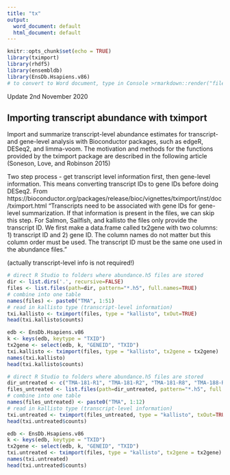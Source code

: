 ```yaml
---
title: "tx"
output:
  word_document: default
  html_document: default
---
```


```r
knitr::opts_chunk$set(echo = TRUE)
library(tximport)
library(rhdf5)
library(ensembldb)
library(EnsDb.Hsapiens.v86)
# to convert to Word document, type in Console >rmarkdown::render("file_name.Rmd")
```

Update 2nd November 2020

## Importing transcript abundance with tximport

Import and summarize transcript-level abundance estimates for transcript- and gene-level analysis with Bioconductor packages, such as edgeR, DESeq2, and limma-voom. The motivation and methods for the functions provided by the tximport package are described in the following article (Soneson, Love, and Robinson 2015)

Two step process - get transcript level information first, then gene-level information. This means converting transcript IDs to gene IDs before doing DESeq2.
From https://bioconductor.org/packages/release/bioc/vignettes/tximport/inst/doc/tximport.html
"Transcripts need to be associated with gene IDs for gene-level summarization. If that information is present in the files, we can skip this step. For Salmon, Sailfish, and kallisto the files only provide the transcript ID. We first make a data.frame called tx2gene with two columns: 1) transcript ID and 2) gene ID. The column names do not matter but this column order must be used. The transcript ID must be the same one used in the abundance files."

(actually transcript-level info is not required!)


```r
# direct R Studio to folders where abundance.h5 files are stored
dir <- list.dirs('.', recursive=FALSE)
files <- list.files(path=dir, pattern="*.h5", full.names=TRUE)
# combine into one table
names(files) <- paste0("TMA", 1:51)
# read in kallisto type (transcript-level information)
txi.kallisto <- tximport(files, type = "kallisto", txOut=TRUE)
head(txi.kallisto$counts)
```

```r
edb <- EnsDb.Hsapiens.v86
k <- keys(edb, keytype = "TXID")
tx2gene <- select(edb, k, "GENEID", "TXID")
txi.kallisto <- tximport(files, type = "kallisto", tx2gene = tx2gene)
names(txi.kallisto)
head(txi.kallisto$counts)
```


```r
# direct R Studio to folders where abundance.h5 files are stored
dir_untreated <- c("TMA-181-R1", "TMA-181-R2", "TMA-181-R8", "TMA-188-R1", "TMA-188-R2", "TMA-188-R8", "TMA-196-R1", "TMA-196-R2", "TMA-196-R8", "TMA-198-R1", "TMA-198-R2", "TMA-198-R6")
files_untreated <- list.files(path=dir_untreated, pattern="*.h5", full.names=TRUE)
# combine into one table
names(files_untreated) <- paste0("TMA", 1:12)
# read in kallisto type (transcript-level information)
txi.untreated <- tximport(files_untreated, type = "kallisto", txOut=TRUE)
head(txi.untreated$counts)
```

```r
edb <- EnsDb.Hsapiens.v86
k <- keys(edb, keytype = "TXID")
tx2gene <- select(edb, k, "GENEID", "TXID")
txi.untreated <- tximport(files, type = "kallisto", tx2gene = tx2gene)
names(txi.untreated)
head(txi.untreated$counts)
```
